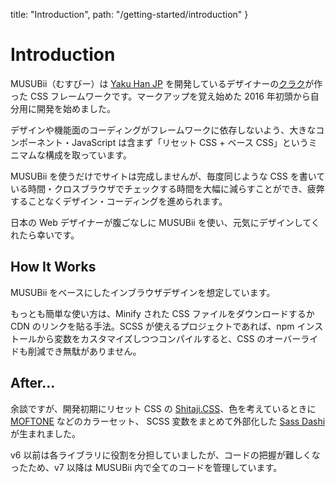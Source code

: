   title: "Introduction",
  path: "/getting-started/introduction"
}

# Introduction

MUSUBii（むすびー）は [Yaku Han JP](https://yakuhanjp.qranoko.jp/) を開発しているデザイナーの[クラク](https://twitter.com/Qrac_JP)が作った CSS フレームワークです。マークアップを覚え始めた 2016 年初頭から自分用に開発を始めました。

デザインや機能面のコーディングがフレームワークに依存しないよう、大きなコンポーネント・JavaScript は含まず「リセット CSS + ベース CSS」というミニマムな構成を取っています。

MUSUBii を使うだけでサイトは完成しませんが、毎度同じような CSS を書いている時間・クロスブラウザでチェックする時間を大幅に減らすことができ、疲弊することなくデザイン・コーディングを進められます。

日本の Web デザイナーが腹ごなしに MUSUBii を使い、元気にデザインしてくれたら幸いです。

## How It Works

MUSUBii をベースにしたインブラウザデザインを想定しています。

もっとも簡単な使い方は、Minify された CSS ファイルをダウンロードするか CDN のリンクを貼る手法。SCSS が使えるプロジェクトであれば、npm インストールから変数をカスタマイズしつつコンパイルすると、CSS のオーバーライドも削減でき無駄がありません。

## After...

余談ですが、開発初期にリセット CSS の [Shitaji.CSS](https://shitajicss.qranoko.jp/)、色を考えているときに [MOFTONE](https://mixtone.qranoko.jp/) などのカラーセット、 SCSS 変数をまとめて外部化した [Sass Dashi](https://github.com/qrac/sass-dashi) が生まれました。

v6 以前は各ライブラリに役割を分担していましたが、コードの把握が難しくなったため、v7 以降は MUSUBii 内で全てのコードを管理しています。
